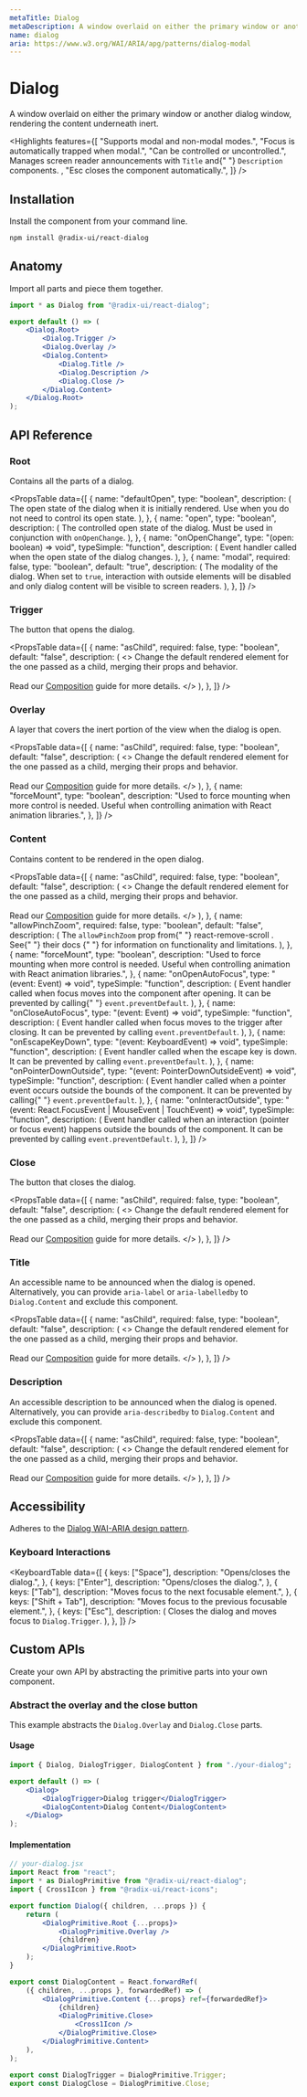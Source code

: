 ```yaml
---
metaTitle: Dialog
metaDescription: A window overlaid on either the primary window or another dialog window, rendering the content underneath inert.
name: dialog
aria: https://www.w3.org/WAI/ARIA/apg/patterns/dialog-modal
---
```


# Dialog

<Description>
	A window overlaid on either the primary window or another dialog window,
	rendering the content underneath inert.
</Description>

<Highlights
	features={[
		"Supports modal and non-modal modes.",
		"Focus is automatically trapped when modal.",
		"Can be controlled or uncontrolled.",
		<span>
			Manages screen reader announcements with <Code>Title</Code> and{" "}
			<Code>Description</Code> components.
		</span>,
		"Esc closes the component automatically.",
	]}
/>

## Installation

Install the component from your command line.

```bash
npm install @radix-ui/react-dialog
```

## Anatomy

Import all parts and piece them together.

```jsx
import * as Dialog from "@radix-ui/react-dialog";

export default () => (
	<Dialog.Root>
		<Dialog.Trigger />
		<Dialog.Overlay />
		<Dialog.Content>
			<Dialog.Title />
			<Dialog.Description />
			<Dialog.Close />
		</Dialog.Content>
	</Dialog.Root>
);
```

## API Reference

### Root

Contains all the parts of a dialog.

<PropsTable
	data={[
		{
			name: "defaultOpen",
			type: "boolean",
			description: (
				<span>
					The open state of the dialog when it is initially rendered. Use when
					you do not need to control its open state.
				</span>
			),
		},
		{
			name: "open",
			type: "boolean",
			description: (
				<span>
					The controlled open state of the dialog. Must be used in conjunction
					with <Code>onOpenChange</Code>.
				</span>
			),
		},
		{
			name: "onOpenChange",
			type: "(open: boolean) => void",
			typeSimple: "function",
			description: (
				<span>
					Event handler called when the open state of the dialog changes.
				</span>
			),
		},
		{
			name: "modal",
			required: false,
			type: "boolean",
			default: "true",
			description: (
				<span>
					The modality of the dialog. When set to <Code>true</Code>, interaction
					with outside elements will be disabled and only dialog content will be
					visible to screen readers.
				</span>
			),
		},
	]}
/>

### Trigger

The button that opens the dialog.

<PropsTable
	data={[
		{
			name: "asChild",
			required: false,
			type: "boolean",
			default: "false",
			description: (
				<>
					Change the default rendered element for the one passed as a child,
					merging their props and behavior.
					<br />
					<br />
					Read our <a href="../guides/composition">Composition</a> guide for
					more details.
				</>
			),
		},
	]}
/>

### Overlay

A layer that covers the inert portion of the view when the dialog is open.

<PropsTable
	data={[
		{
			name: "asChild",
			required: false,
			type: "boolean",
			default: "false",
			description: (
				<>
					Change the default rendered element for the one passed as a child,
					merging their props and behavior.
					<br />
					<br />
					Read our <a href="../guides/composition">Composition</a> guide for
					more details.
				</>
			),
		},
		{
			name: "forceMount",
			type: "boolean",
			description:
				"Used to force mounting when more control is needed. Useful when controlling animation with React animation libraries.",
		},
	]}
/>

### Content

Contains content to be rendered in the open dialog.

<PropsTable
	data={[
		{
			name: "asChild",
			required: false,
			type: "boolean",
			default: "false",
			description: (
				<>
					Change the default rendered element for the one passed as a child,
					merging their props and behavior.
					<br />
					<br />
					Read our <a href="../guides/composition">Composition</a> guide for
					more details.
				</>
			),
		},
		{
			name: "allowPinchZoom",
			required: false,
			type: "boolean",
			default: "false",
			description: (
				<span>
					The <Code>allowPinchZoom</Code> prop from{" "}
					<Link
						variant="blue"
						href="https://github.com/theKashey/react-remove-scroll"
						target="_blank"
					>
						react-remove-scroll
					</Link>
					. See{" "}
					<Link
						variant="blue"
						href="https://github.com/theKashey/react-remove-scroll#usage"
						target="_blank"
					>
						their docs
					</Link>{" "}
					for information on functionality and limitations.
				</span>
			),
		},
		{
			name: "forceMount",
			type: "boolean",
			description:
				"Used to force mounting when more control is needed. Useful when controlling animation with React animation libraries.",
		},
		{
			name: "onOpenAutoFocus",
			type: "(event: Event) => void",
			typeSimple: "function",
			description: (
				<span>
					Event handler called when focus moves into the component after
					opening. It can be prevented by calling{" "}
					<Code>event.preventDefault</Code>.
				</span>
			),
		},
		{
			name: "onCloseAutoFocus",
			type: "(event: Event) => void",
			typeSimple: "function",
			description: (
				<span>
					Event handler called when focus moves to the trigger after closing. It
					can be prevented by calling <Code>event.preventDefault</Code>.
				</span>
			),
		},
		{
			name: "onEscapeKeyDown",
			type: "(event: KeyboardEvent) => void",
			typeSimple: "function",
			description: (
				<span>
					Event handler called when the escape key is down. It can be prevented
					by calling <Code>event.preventDefault</Code>.
				</span>
			),
		},
		{
			name: "onPointerDownOutside",
			type: "(event: PointerDownOutsideEvent) => void",
			typeSimple: "function",
			description: (
				<span>
					Event handler called when a pointer event occurs outside the bounds of
					the component. It can be prevented by calling{" "}
					<Code>event.preventDefault</Code>.
				</span>
			),
		},
		{
			name: "onInteractOutside",
			type: "(event: React.FocusEvent | MouseEvent | TouchEvent) => void",
			typeSimple: "function",
			description: (
				<span>
					Event handler called when an interaction (pointer or focus event)
					happens outside the bounds of the component. It can be prevented by
					calling <Code>event.preventDefault</Code>.
				</span>
			),
		},
	]}
/>

### Close

The button that closes the dialog.

<PropsTable
	data={[
		{
			name: "asChild",
			required: false,
			type: "boolean",
			default: "false",
			description: (
				<>
					Change the default rendered element for the one passed as a child,
					merging their props and behavior.
					<br />
					<br />
					Read our <a href="../guides/composition">Composition</a> guide for
					more details.
				</>
			),
		},
	]}
/>

### Title

An accessible name to be announced when the dialog is opened. Alternatively, you can provide `aria-label` or `aria-labelledby` to `Dialog.Content` and exclude this component.

<PropsTable
	data={[
		{
			name: "asChild",
			required: false,
			type: "boolean",
			default: "false",
			description: (
				<>
					Change the default rendered element for the one passed as a child,
					merging their props and behavior.
					<br />
					<br />
					Read our <a href="../guides/composition">Composition</a> guide for
					more details.
				</>
			),
		},
	]}
/>

### Description

An accessible description to be announced when the dialog is opened. Alternatively, you can provide `aria-describedby` to `Dialog.Content` and exclude this component.

<PropsTable
	data={[
		{
			name: "asChild",
			required: false,
			type: "boolean",
			default: "false",
			description: (
				<>
					Change the default rendered element for the one passed as a child,
					merging their props and behavior.
					<br />
					<br />
					Read our <a href="../guides/composition">Composition</a> guide for
					more details.
				</>
			),
		},
	]}
/>

## Accessibility

Adheres to the [Dialog WAI-ARIA design pattern](https://www.w3.org/WAI/ARIA/apg/patterns/dialog-modal).

### Keyboard Interactions

<KeyboardTable
	data={[
		{
			keys: ["Space"],
			description: "Opens/closes the dialog.",
		},
		{
			keys: ["Enter"],
			description: "Opens/closes the dialog.",
		},
		{
			keys: ["Tab"],
			description: "Moves focus to the next focusable element.",
		},
		{
			keys: ["Shift + Tab"],
			description: "Moves focus to the previous focusable element.",
		},
		{
			keys: ["Esc"],
			description: (
				<span>
					Closes the dialog and moves focus to <Code>Dialog.Trigger</Code>.
				</span>
			),
		},
	]}
/>

## Custom APIs

Create your own API by abstracting the primitive parts into your own component.

### Abstract the overlay and the close button

This example abstracts the `Dialog.Overlay` and `Dialog.Close` parts.

#### Usage

```jsx
import { Dialog, DialogTrigger, DialogContent } from "./your-dialog";

export default () => (
	<Dialog>
		<DialogTrigger>Dialog trigger</DialogTrigger>
		<DialogContent>Dialog Content</DialogContent>
	</Dialog>
);
```

#### Implementation

```jsx
// your-dialog.jsx
import React from "react";
import * as DialogPrimitive from "@radix-ui/react-dialog";
import { Cross1Icon } from "@radix-ui/react-icons";

export function Dialog({ children, ...props }) {
	return (
		<DialogPrimitive.Root {...props}>
			<DialogPrimitive.Overlay />
			{children}
		</DialogPrimitive.Root>
	);
}

export const DialogContent = React.forwardRef(
	({ children, ...props }, forwardedRef) => (
		<DialogPrimitive.Content {...props} ref={forwardedRef}>
			{children}
			<DialogPrimitive.Close>
				<Cross1Icon />
			</DialogPrimitive.Close>
		</DialogPrimitive.Content>
	),
);

export const DialogTrigger = DialogPrimitive.Trigger;
export const DialogClose = DialogPrimitive.Close;
```
